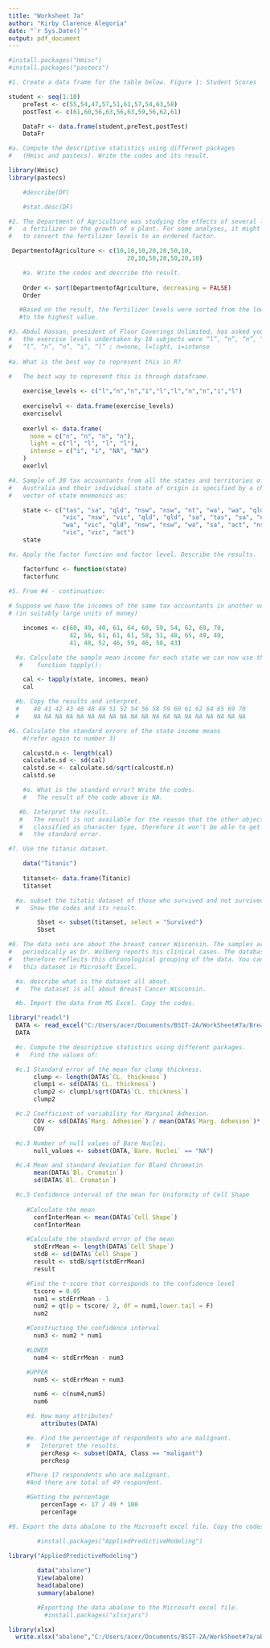 ```yaml
---
title: "Worksheet 7a"
author: "Kirby Clarence Alegoria"
date: "`r Sys.Date()`"
output: pdf_document
---
```


```r
#install.packages("Hmisc")
#install.packages("pastecs")
```

```r
#1. Create a data frame for the table below. Figure 1: Student Scores
```

```r
student <- seq(1:10)
    preTest <- c(55,54,47,57,51,61,57,54,63,58)
    postTest <- c(61,60,56,63,56,63,59,56,62,61)

    DataFr <- data.frame(student,preTest,postTest)
    DataFr
```

```r
#a. Compute the descriptive statistics using different packages 
#   (Hmisc and pastecs). Write the codes and its result.
```

```r
library(Hmisc)
library(pastecs)

    #describe(DF)

    #stat.desc(DF)
```

```r
#2. The Department of Agriculture was studying the effects of several levels of 
#   a fertilizer on the growth of a plant. For some analyses, it might be useful 
#   to convert the fertilizer levels to an ordered factor.
```

```r
 DepartmentofAgriculture <- c(10,10,10,20,20,50,10,
                                 20,10,50,20,50,20,10)

    #a. Write the codes and describe the result.
    
    Order <- sort(DepartmentofAgriculture, decreasing = FALSE)
    Order
```

```r
   #Based on the result, the fertilizer levels were sorted from the lowest 
   #to the highest value.
```

```r
#3. Abdul Hassan, president of Floor Coverings Unlimited, has asked you to study
#   the exercise levels undertaken by 10 subjects were “l”, “n”, “n”, “i”, “l” ,
#   “l”, “n”, “n”, “i”, “l” ; n=none, l=light, i=intense
    
#a. What is the best way to represent this in R?
```

```r
#   The best way to represent this is through dataframe.
    
    exercise_levels <- c("l","n","n","i","l","l","n","n","i","l")
    
    exerciselvl <- data.frame(exercise_levels)
    exerciselvl
    
    exerlvl <- data.frame(
      none = c("n", "n", "n", "n"),
      light = c("l", "l", "l", "l"),
      intense = c("i", "i", "NA", "NA")
    )
    exerlvl
```

```r
#4. Sample of 30 tax accountants from all the states and territories of 
#   Australia and their individual state of origin is specified by a character 
#   vector of state mnemonics as:
```

```r
    state <- c("tas", "sa", "qld", "nsw", "nsw", "nt", "wa", "wa", "qld",
               "vic", "nsw", "vic", "qld", "qld", "sa", "tas", "sa", "nt",
               "wa", "vic", "qld", "nsw", "nsw", "wa", "sa", "act", "nsw",
               "vic", "vic", "act")
    state 
```

```r
#a. Apply the factor function and factor level. Describe the results.

    factorfunc <- function(state)
    factorfunc
```

```r
#5. From #4 - continuation:
  
# Suppose we have the incomes of the same tax accountants in another vector 
# (in suitably large units of money)
```

```r
    incomes <- c(60, 49, 40, 61, 64, 60, 59, 54, 62, 69, 70, 
                 42, 56, 61, 61, 61, 58, 51, 48, 65, 49, 49, 
                 41, 48, 52, 46, 59, 46, 58, 43)
```

```r
  #a. Calculate the sample mean income for each state we can now use the special
   #    function tapply():
```

```r
    cal <- tapply(state, incomes, mean)
    cal
```

```r
  #b. Copy the results and interpret.
  #    40 41 42 43 46 48 49 51 52 54 56 58 59 60 61 62 64 65 69 70 
  #    NA NA NA NA NA NA NA NA NA NA NA NA NA NA NA NA NA NA NA NA
```

```r
#6. Calculate the standard errors of the state income means 
    #(refer again to number 3)
```

```r
    calcustd.n <- length(cal)
    calculate.sd <- sd(cal)
    calstd.se <- calculate.sd/sqrt(calcustd.n)
    calstd.se
```

```r
    #a. What is the standard error? Write the codes.
    #   The result of the code above is NA.
```

```r
   #b. Interpret the result.
   #   The result is not available for the reason that the other objects are 
   #   classified as character type, therefore it won't be able to get 
   #   the standard error.
```

```r
#7. Use the titanic dataset.
```

```r
    data("Titanic")
  
    titanset<- data.frame(Titanic)
    titanset
```

```r
  #a. subset the titatic dataset of those who survived and not survived. 
  #   Show the codes and its result.
```

```r
        Sbset <- subset(titanset, select = "Survived")
        Sbset
```

```r
#8. The data sets are about the breast cancer Wisconsin. The samples arrive 
#   periodically as Dr. Wolberg reports his clinical cases. The database 
#   therefore reflects this chronological grouping of the data. You can create 
#   this dataset in Microsoft Excel.
```

```r
  #a. describe what is the dataset all about.
  #   The dataset is all about Breast Cancer Wisconsin.
```

```r
  #b. Import the data from MS Excel. Copy the codes.
```

```r
library("readxl")
  DATA <- read_excel("C:/Users/acer/Documents/BSIT-2A/WorkSheet#7a/Breast_Cancer.xlsx")
  DATA
```

```r
  #c. Compute the descriptive statistics using different packages. 
  #   Find the values of:
```

```r
  #c.1 Standard error of the mean for clump thickness.
       clump <- length(DATA$`CL. thickness`)
       clump1 <- sd(DATA$`CL. thickness`)
       clump2 <- clump1/sqrt(DATA$`CL. thickness`)
       clump2
```

```r
  #c.2 Coefficient of variability for Marginal Adhesion.
       COV <- sd(DATA$`Marg. Adhesion`) / mean(DATA$`Marg. Adhesion`)* 100
       COV
```

```r
  #c.3 Number of null values of Bare Nuclei.
       null_values <- subset(DATA,`Bare. Nuclei` == "NA")
```

```r
  #c.4 Mean and standard deviation for Bland Chromatin
       mean(DATA$`Bl. Cromatin`)
       sd(DATA$`Bl. Cromatin`)
```

```r
  #c.5 Confidence interval of the mean for Uniformity of Cell Shape
  
     #Calculate the mean
       confInterMean <- mean(DATA$`Cell Shape`)
       confInterMean
```

```r
     #Calculate the standard error of the mean
       stdErrMean <- length(DATA$`Cell Shape`)
       stdB <- sd(DATA$`Cell Shape`)
       result <- stdB/sqrt(stdErrMean)
       result
```

```r
     #Find the t-score that corresponds to the confidence level
       tscore = 0.05
       num1 = stdErrMean - 1
       num2 = qt(p = tscore/ 2, df = num1,lower.tail = F)
       num2
```

```r
     #Constructing the confidence interval
       num3 <- num2 * num1
```

```r
     #LOWER
       num4 <- stdErrMean - num3
```

```r
     #UPPER
       num5 <- stdErrMean + num3
```

```r
       num6 <- c(num4,num5)
       num6
```

```r
     #d. How many attributes?
         attributes(DATA)
```

```r
     #e. Find the percentage of respondents who are malignant. 
     #   Interpret the results.
         percResp <- subset(DATA, Class == "maligant")
         percResp
```

```r
     #There 17 respondents who are malignant.
     #And there are total of 49 respondent.
```

```r
     #Getting the percentage
         percenTage <- 17 / 49 * 100
         percenTage
```

```r
#9. Export the data abalone to the Microsoft excel file. Copy the codes.
```

```r
        #install.packages("AppliedPredictiveModeling")
```

```r
library("AppliedPredictiveModeling")
  
        data("abalone")
        View(abalone)
        head(abalone)
        summary(abalone)
```

```r
        #Exporting the data abalone to the Microsoft excel file.
          #install.packages("xlsxjars")
```

```r
library(xlsx)
  write.xlsx("abalone","C:/Users/acer/Documents/BSIT-2A/WorkSheet#7a/abalone.xlsx")


```

